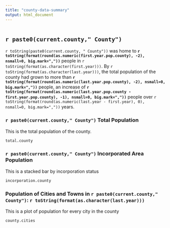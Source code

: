 ```yaml
---
title: "county-data-summary"
output: html_document
---
```


```r

```

## `r paste0(current.county," County")`

`r toString(paste0(current.county, " County"))` was home to **`r toString(format(round(as.numeric(first.year.pop.county), -2), nsmall=0, big.mark=","))`** people in `r toString(format(as.character(first.year)))`. By `r toString(format(as.character(last.year)))`, the total population of the county had grown to more than **`r toString(format(round(as.numeric(last.year.pop.county), -2), nsmall=0, big.mark=","))`** people, an increase of **`r toString(format(round(as.numeric(last.year.pop.county - first.year.pop.county), -1), nsmall=0, big.mark=","))`** people over `r toString(format(round(as.numeric(last.year - first.year), 0), nsmall=0, big.mark=","))` years.

### `r paste0(current.county," County")` Total Population
This is the total population of the county.
```r

total.county

```

### `r paste0(current.county," County")` Incorporated Area Population
This is a stacked bar by incorporation status

```r

incorporation.county

```

### Population of Cities and Towns in `r paste0(current.county," County")`: `r toString(format(as.character(last.year)))`
This is a plot of population for every city in the county


```r

county.cities

```